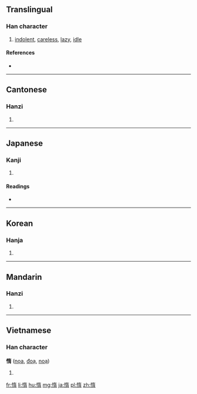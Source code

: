==Translingual==

===Han character===
{{Han char|rn=61|rad=心|as=09|sn=12|four=9402<sub>7</sub>|canj=心大一月 (PKMB)|ids=⿰[[忄]]⿱[[左]][[月]]}}

# [[indolent]], [[careless]], [[lazy]], [[idle]]

====References====
* {{Han ref|kx=0392.210|dkj=10855|dj=0728.070|hdz=42326.110|uh=60F0|ud=24816|bh=B46B|bd=46187}}

----

==Cantonese==

===Hanzi===
{{yue-hanzi|jyut=|y=do6}}

# {{defn|lang=yue|sort=心09}}

----

==Japanese==

===Kanji===
{{ja-kanji|grade=c|rs=心09}}

# {{defn|lang=ja|sort=心09}}

====Readings====
* {{ja-readings|on=[[だ]] (da)|kun=[[おこたる]] (okotaru)}}

----

==Korean==

===Hanja===
{{ko-hanja|hangeul=타|eumhun=|rv=ta|mr=t'a|y=tha}}

# {{defn|lang=ko|sort=心09}}

----

==Mandarin==

===Hanzi===
{{cmn-hanzi|pin=[[duò]] ([[duo4]])|wg=to<sup>4</sup>}}

# {{defn|lang=cmn|sort=心09}}

----

==Vietnamese==

===Han character===
'''惰''' ([[nọa]], [[đoạ]], [[noạ]])

# {{defn|lang=vi}}

[[fr:惰]]
[[li:惰]]
[[hu:惰]]
[[mg:惰]]
[[ja:惰]]
[[pl:惰]]
[[zh:惰]]